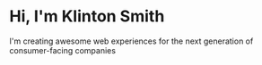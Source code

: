 # Hi, I'm Klinton Smith

I'm creating awesome web experiences for the next generation of consumer-facing companies
